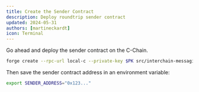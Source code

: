 ```yaml
---
title: Create the Sender Contract
description: Deploy roundtrip sender contract
updated: 2024-05-31
authors: [martineckardt]
icon: Terminal
---
```


Go ahead and deploy the sender contract on the C-Chain. 

```bash
forge create --rpc-url local-c --private-key $PK src/interchain-messaging/1-send-roundtrip/senderOnCChain.sol:SenderOnCChain
```

Then save the sender contract address in an environment variable:

```bash
export SENDER_ADDRESS="0x123..."
```